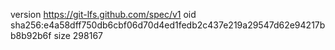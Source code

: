 version https://git-lfs.github.com/spec/v1
oid sha256:e4a58dff750db6cbf06d70d4ed1fedb2c437e219a29547d62e94217bb8b92b6f
size 298167
